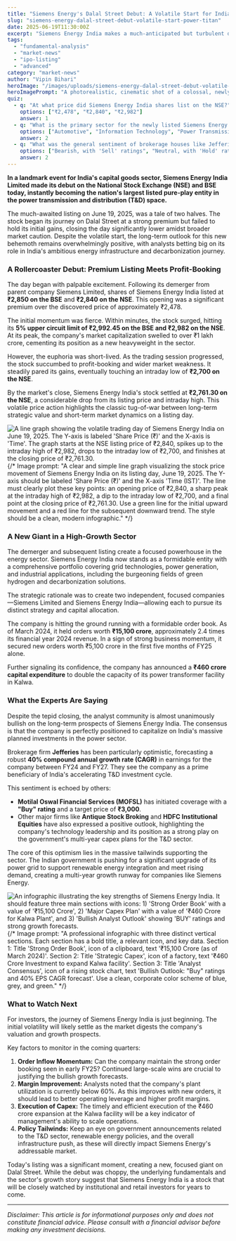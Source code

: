 ```yaml
---
title: "Siemens Energy's Dalal Street Debut: A Volatile Start for India's New Power Titan"
slug: "siemens-energy-dalal-street-debut-volatile-start-power-titan"
date: 2025-06-19T11:30:00Z
excerpt: "Siemens Energy India makes a much-anticipated but turbulent debut on the stock exchanges, listing at a premium before succumbing to market pressure. The creation of this pure-play T&D behemoth has analysts bullish on its long-term prospects amid India's massive infrastructure push."
tags:
  - "fundamental-analysis"
  - "market-news"
  - "ipo-listing"
  - "advanced"
category: "market-news"
author: "Vipin Bihari"
heroImage: "/images/uploads/siemens-energy-dalal-street-debut-volatile-start-power-titan/hero-image.jpg"
heroImagePrompt: "A photorealistic, cinematic shot of a colossal, newly-forged metal gear labeled 'SIEMENS ENERGY' being integrated into a complex, glowing clockwork mechanism representing the Indian stock market. The backdrop is an abstract but recognizable Dalal Street, with bull and bear motifs subtly embedded. The lighting is dramatic, spotlighting the new gear, while surrounding parts of the mechanism flicker between light and shadow, symbolizing a powerful but volatile market entry. Aspect ratio 16:9."
quiz:
  - q: "At what price did Siemens Energy India shares list on the NSE?"
    options: ["₹2,478", "₹2,840", "₹2,982"]
    answer: 1
  - q: "What is the primary sector for the newly listed Siemens Energy India?"
    options: ["Automotive", "Information Technology", "Power Transmission & Distribution (T&D)"]
    answer: 2
  - q: "What was the general sentiment of brokerage houses like Jefferies and Motilal Oswal towards the stock post-listing?"
    options: ["Bearish, with 'Sell' ratings", "Neutral, with 'Hold' ratings", "Bullish, with 'Buy' ratings and strong growth forecasts"]
    answer: 2
---
```


**In a landmark event for India's capital goods sector, Siemens Energy India Limited made its debut on the National Stock Exchange (NSE) and BSE today, instantly becoming the nation's largest listed pure-play entity in the power transmission and distribution (T&D) space.**

The much-awaited listing on June 19, 2025, was a tale of two halves. The stock began its journey on Dalal Street at a strong premium but failed to hold its initial gains, closing the day significantly lower amidst broader market caution. Despite the volatile start, the long-term outlook for this new behemoth remains overwhelmingly positive, with analysts betting big on its role in India's ambitious energy infrastructure and decarbonization journey.

### A Rollercoaster Debut: Premium Listing Meets Profit-Booking

The day began with palpable excitement. Following its demerger from parent company Siemens Limited, shares of Siemens Energy India listed at **₹2,850 on the BSE** and **₹2,840 on the NSE**. This opening was a significant premium over the discovered price of approximately ₹2,478.

The initial momentum was fierce. Within minutes, the stock surged, hitting its **5% upper circuit limit of ₹2,992.45 on the BSE and ₹2,982 on the NSE**. At its peak, the company's market capitalization swelled to over ₹1 lakh crore, cementing its position as a new heavyweight in the sector.

However, the euphoria was short-lived. As the trading session progressed, the stock succumbed to profit-booking and wider market weakness. It steadily pared its gains, eventually touching an intraday low of **₹2,700 on the NSE**.

By the market's close, Siemens Energy India's stock settled at **₹2,761.30 on the NSE**, a considerable drop from its listing price and intraday high. This volatile price action highlights the classic tug-of-war between long-term strategic value and short-term market dynamics on a listing day.

![A line graph showing the volatile trading day of Siemens Energy India on June 19, 2025. The Y-axis is labeled 'Share Price (₹)' and the X-axis is 'Time'. The graph starts at the NSE listing price of ₹2,840, spikes up to the intraday high of ₹2,982, drops to the intraday low of ₹2,700, and finishes at the closing price of ₹2,761.30.](/images/uploads/siemens-energy-dalal-street-debut-volatile-start-power-titan/price-chart.jpg)
{/* Image prompt: "A clear and simple line graph visualizing the stock price movement of Siemens Energy India on its listing day, June 19, 2025. The Y-axis should be labeled 'Share Price (₹)' and the X-axis 'Time (IST)'. The line must clearly plot these key points: an opening price of ₹2,840, a sharp peak at the intraday high of ₹2,982, a dip to the intraday low of ₹2,700, and a final point at the closing price of ₹2,761.30. Use a green line for the initial upward movement and a red line for the subsequent downward trend. The style should be a clean, modern infographic." */}

### A New Giant in a High-Growth Sector

The demerger and subsequent listing create a focused powerhouse in the energy sector. Siemens Energy India now stands as a formidable entity with a comprehensive portfolio covering grid technologies, power generation, and industrial applications, including the burgeoning fields of green hydrogen and decarbonization solutions.

The strategic rationale was to create two independent, focused companies—Siemens Limited and Siemens Energy India—allowing each to pursue its distinct strategy and capital allocation.

The company is hitting the ground running with a formidable order book. As of March 2024, it held orders worth **₹15,100 crore**, approximately 2.4 times its financial year 2024 revenue. In a sign of strong business momentum, it secured new orders worth ₹5,100 crore in the first five months of FY25 alone.

Further signaling its confidence, the company has announced a **₹460 crore capital expenditure** to double the capacity of its power transformer facility in Kalwa.

### What the Experts Are Saying

Despite the tepid closing, the analyst community is almost unanimously bullish on the long-term prospects of Siemens Energy India. The consensus is that the company is perfectly positioned to capitalize on India's massive planned investments in the power sector.

Brokerage firm **Jefferies** has been particularly optimistic, forecasting a robust **40% compound annual growth rate (CAGR)** in earnings for the company between FY24 and FY27. They see the company as a prime beneficiary of India's accelerating T&D investment cycle.

This sentiment is echoed by others:
*   **Motilal Oswal Financial Services (MOFSL)** has initiated coverage with a **"Buy" rating** and a target price of **₹3,000**.
*   Other major firms like **Antique Stock Broking** and **HDFC Institutional Equities** have also expressed a positive outlook, highlighting the company's technology leadership and its position as a strong play on the government's multi-year capex plans for the T&D sector.

The core of this optimism lies in the massive tailwinds supporting the sector. The Indian government is pushing for a significant upgrade of its power grid to support renewable energy integration and meet rising demand, creating a multi-year growth runway for companies like Siemens Energy.

![An infographic illustrating the key strengths of Siemens Energy India. It should feature three main sections with icons: 1) 'Strong Order Book' with a value of '₹15,100 Crore', 2) 'Major Capex Plan' with a value of '₹460 Crore for Kalwa Plant', and 3) 'Bullish Analyst Outlook' showing 'BUY' ratings and strong growth forecasts.](/images/uploads/siemens-energy-dalal-street-debut-volatile-start-power-titan/strengths-infographic.jpg)
{/* Image prompt: "A professional infographic with three distinct vertical sections. Each section has a bold title, a relevant icon, and key data. Section 1: Title 'Strong Order Book', icon of a clipboard, text '₹15,100 Crore (as of March 2024)'. Section 2: Title 'Strategic Capex', icon of a factory, text '₹460 Crore Investment to expand Kalwa facility'. Section 3: Title 'Analyst Consensus', icon of a rising stock chart, text 'Bullish Outlook: "Buy" ratings and 40% EPS CAGR forecast'. Use a clean, corporate color scheme of blue, grey, and green." */}

### What to Watch Next

For investors, the journey of Siemens Energy India is just beginning. The initial volatility will likely settle as the market digests the company's valuation and growth prospects.

Key factors to monitor in the coming quarters:
1.  **Order Inflow Momentum:** Can the company maintain the strong order booking seen in early FY25? Continued large-scale wins are crucial to justifying the bullish growth forecasts.
2.  **Margin Improvement:** Analysts noted that the company's plant utilization is currently below 60%. As this improves with new orders, it should lead to better operating leverage and higher profit margins.
3.  **Execution of Capex:** The timely and efficient execution of the ₹460 crore expansion at the Kalwa facility will be a key indicator of management's ability to scale operations.
4.  **Policy Tailwinds:** Keep an eye on government announcements related to the T&D sector, renewable energy policies, and the overall infrastructure push, as these will directly impact Siemens Energy's addressable market.

Today's listing was a significant moment, creating a new, focused giant on Dalal Street. While the debut was choppy, the underlying fundamentals and the sector's growth story suggest that Siemens Energy India is a stock that will be closely watched by institutional and retail investors for years to come.

***

*Disclaimer: This article is for informational purposes only and does not constitute financial advice. Please consult with a financial advisor before making any investment decisions.*
